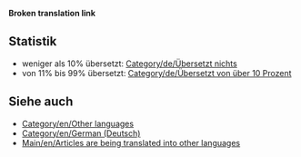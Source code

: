 '''Broken translation link'''{{en/-}}{{en/Bilingual box| De
| ''Diese Seite liefert einen Index für eine breite Palette von '''Artikeln, welche in die deutsche Sprache übersetzt werden''' im OpenTTD Wiki.<br/>Artikel mit {{s|Übersetzung/De}} und {{s|Während Übersetzung/De}} werden automatisch hier angezeigt.''
| ''This page provides an index for a wide range of '''articles are being translated into German''' in OpenTTD Wiki.<br/>Articles with {{s|Übersetzung/De}} and {{s|Während Übersetzung/De}} templates automatically go here.''}}

== Statistik ==
* weniger als 10% übersetzt: [[Category/de/Übersetzt nichts]]
* von 11% bis 99% übersetzt: [[Category/de/Übersetzt von über 10 Prozent]]

== Siehe auch ==
*[[Category/en/Other languages]]
*[[Category/en/German (Deutsch)]]
*[[Main/en/Articles are being translated into other languages]]
